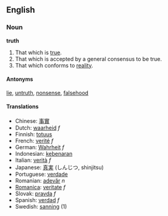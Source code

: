 ==English==
===Noun===
'''truth'''

#That which is [[true]].
#That which is accepted by a general consensus to be true.
#That which conforms to [[reality]].

====Antonyms====
[[lie]], [[untruth]], [[nonsense]], [[falsehood]]

====Translations====

*Chinese: [[事實]]
*Dutch: [[waarheid]] ''f''
*Finnish: [[totuus]]
*French: [[verité]] ''f''
*German: [[Wahrheit]] ''f''
*Indonesian: [[kebenaran]]
*Italian: [[verità]] ''f''
*Japanese: [[真実]] (しんじつ, shinjitsu)
*Portuguese: [[verdade]]
*Romanian: [[adevăr]] ''n''
*[[Romanica]]: [[veritate]] ''f''
*Slovak: [[pravda]] ''f''
*Spanish: [[verdad]] ''f''
*Swedish: [[sanning]] (1)